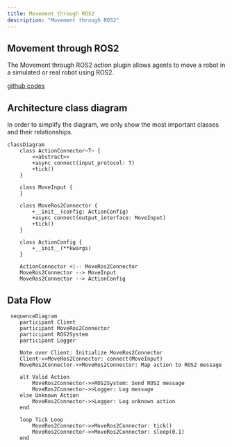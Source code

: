 ```yaml
---
title: Movement through ROS2
description: "Movement through ROS2"
---
```


## Movement through ROS2

The Movement through ROS2 action plugin allows agents to move a robot in a simulated or real robot using ROS2.

[github codes](https://github.com/OpenmindAGI/OM1/blob/main/src/actions/move/connector/ros2.py)

## Architecture class diagram

In order to simplify the diagram, we only show the most important classes and their relationships.

```mermaid
classDiagram
    class ActionConnector~T~ {
        <<abstract>>
        +async connect(input_protocol: T)
        +tick()
    }

    class MoveInput {
    }

    class MoveRos2Connector {
        +__init__(config: ActionConfig)
        +async connect(output_interface: MoveInput)
        +tick()
    }

    class ActionConfig {
        +__init__(**kwargs)
    }

    ActionConnector <|-- MoveRos2Connector
    MoveRos2Connector --> MoveInput
    MoveRos2Connector --> ActionConfig
```

## Data Flow

```mermaid
 sequenceDiagram
    participant Client
    participant MoveRos2Connector
    participant ROS2System
    participant Logger

    Note over Client: Initialize MoveRos2Connector
    Client->>MoveRos2Connector: connect(MoveInput)
    MoveRos2Connector->>MoveRos2Connector: Map action to ROS2 message
    
    alt Valid Action
        MoveRos2Connector->>ROS2System: Send ROS2 message
        MoveRos2Connector->>Logger: Log message
    else Unknown Action
        MoveRos2Connector->>Logger: Log unknown action
    end

    loop Tick Loop
        MoveRos2Connector->>MoveRos2Connector: tick()
        MoveRos2Connector->>MoveRos2Connector: sleep(0.1)
    end
```
